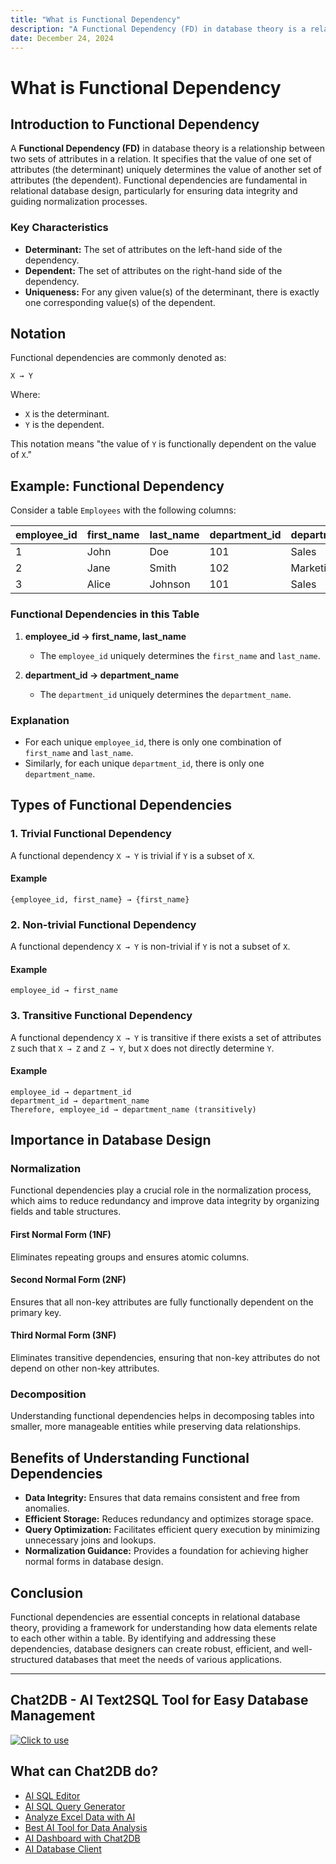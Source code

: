 ```yaml
---
title: "What is Functional Dependency"
description: "A Functional Dependency (FD) in database theory is a relationship between two sets of attributes in a relation."
date: December 24, 2024
---
```


# What is Functional Dependency

## Introduction to Functional Dependency

A **Functional Dependency (FD)** in database theory is a relationship between two sets of attributes in a relation. It specifies that the value of one set of attributes (the determinant) uniquely determines the value of another set of attributes (the dependent). Functional dependencies are fundamental in relational database design, particularly for ensuring data integrity and guiding normalization processes.

### Key Characteristics

- **Determinant:** The set of attributes on the left-hand side of the dependency.
- **Dependent:** The set of attributes on the right-hand side of the dependency.
- **Uniqueness:** For any given value(s) of the determinant, there is exactly one corresponding value(s) of the dependent.

## Notation

Functional dependencies are commonly denoted as:

```plaintext
X → Y
```

Where:
- `X` is the determinant.
- `Y` is the dependent.

This notation means "the value of `Y` is functionally dependent on the value of `X`."

## Example: Functional Dependency

Consider a table `Employees` with the following columns:

| employee_id | first_name | last_name | department_id | department_name |
|-------------|------------|-----------|---------------|-----------------|
| 1           | John       | Doe       | 101           | Sales           |
| 2           | Jane       | Smith     | 102           | Marketing       |
| 3           | Alice      | Johnson   | 101           | Sales           |

### Functional Dependencies in this Table

1. **employee_id → first_name, last_name**
   - The `employee_id` uniquely determines the `first_name` and `last_name`.

2. **department_id → department_name**
   - The `department_id` uniquely determines the `department_name`.

### Explanation

- For each unique `employee_id`, there is only one combination of `first_name` and `last_name`.
- Similarly, for each unique `department_id`, there is only one `department_name`.

## Types of Functional Dependencies

### 1. **Trivial Functional Dependency**

A functional dependency `X → Y` is trivial if `Y` is a subset of `X`.

#### Example

```plaintext
{employee_id, first_name} → {first_name}
```

### 2. **Non-trivial Functional Dependency**

A functional dependency `X → Y` is non-trivial if `Y` is not a subset of `X`.

#### Example

```plaintext
employee_id → first_name
```

### 3. **Transitive Functional Dependency**

A functional dependency `X → Y` is transitive if there exists a set of attributes `Z` such that `X → Z` and `Z → Y`, but `X` does not directly determine `Y`.

#### Example

```plaintext
employee_id → department_id
department_id → department_name
Therefore, employee_id → department_name (transitively)
```

## Importance in Database Design

### Normalization

Functional dependencies play a crucial role in the normalization process, which aims to reduce redundancy and improve data integrity by organizing fields and table structures.

#### First Normal Form (1NF)

Eliminates repeating groups and ensures atomic columns.

#### Second Normal Form (2NF)

Ensures that all non-key attributes are fully functionally dependent on the primary key.

#### Third Normal Form (3NF)

Eliminates transitive dependencies, ensuring that non-key attributes do not depend on other non-key attributes.

### Decomposition

Understanding functional dependencies helps in decomposing tables into smaller, more manageable entities while preserving data relationships.

## Benefits of Understanding Functional Dependencies

- **Data Integrity:** Ensures that data remains consistent and free from anomalies.
- **Efficient Storage:** Reduces redundancy and optimizes storage space.
- **Query Optimization:** Facilitates efficient query execution by minimizing unnecessary joins and lookups.
- **Normalization Guidance:** Provides a foundation for achieving higher normal forms in database design.

## Conclusion

Functional dependencies are essential concepts in relational database theory, providing a framework for understanding how data elements relate to each other within a table. By identifying and addressing these dependencies, database designers can create robust, efficient, and well-structured databases that meet the needs of various applications.

---

## Chat2DB - AI Text2SQL Tool for Easy Database Management

[![Click to use](/image/blog/chat2db.png)](https://app.chat2db.ai/)

## What can Chat2DB do?

- [AI SQL Editor](https://chat2db.ai/feature/AI%20SQL%20Editor)
- [AI SQL Query Generator](https://chat2db.ai/feature/AI%20SQL%20Query%20Generator)
- [Analyze Excel Data with AI](https://chat2db.ai/feature/Analyze%20Excel%20Data%20with%20AI)
- [Best AI Tool for Data Analysis](https://chat2db.ai/feature/Best%20AI%20Tool%20for%20Data%20Analysis)
- [AI Dashboard with Chat2DB](https://chat2db.ai/feature/AI%20Dashboard%20with%20Chat2DB)
- [AI Database Client](https://chat2db.ai/feature/AI%20Database%20Client)
